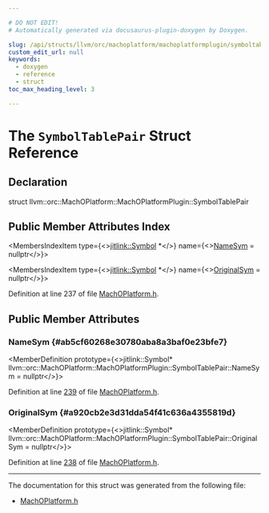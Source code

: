 ```yaml
---

# DO NOT EDIT!
# Automatically generated via docusaurus-plugin-doxygen by Doxygen.

slug: /api/structs/llvm/orc/machoplatform/machoplatformplugin/symboltablepair
custom_edit_url: null
keywords:
  - doxygen
  - reference
  - struct
toc_max_heading_level: 3

---
```





# The `SymbolTablePair` Struct Reference

<DoxygenPage pluginConfig={pluginConfig}>



## Declaration

<CodeBlock>struct llvm::orc::MachOPlatform::MachOPlatformPlugin::SymbolTablePair</CodeBlock>

## Public Member Attributes Index

<MembersIndex>

<MembersIndexItem
  type={<><a href="/docs/api/classes/llvm/jitlink/symbol">jitlink::Symbol</a> &#42;</>}
  name={<><a href="#ab5cf60268e30780aba8a3baf0e23bfe7">NameSym</a> = nullptr</>}>
</MembersIndexItem>

<MembersIndexItem
  type={<><a href="/docs/api/classes/llvm/jitlink/symbol">jitlink::Symbol</a> &#42;</>}
  name={<><a href="#a920cb2e3d31dda54f41c636a4355819d">OriginalSym</a> = nullptr</>}>
</MembersIndexItem>

</MembersIndex>


Definition at line 237 of file <a href="/docs/api/files/include/include/llvm/include/llvm/executionengine/include/llvm/executionengine/orc/machoplatform-h">MachOPlatform.h</a>.

<SectionDefinition>

## Public Member Attributes

### NameSym {#ab5cf60268e30780aba8a3baf0e23bfe7}

<MemberDefinition
  prototype={<>jitlink::Symbol&#42; llvm::orc::MachOPlatform::MachOPlatformPlugin::SymbolTablePair::NameSym = nullptr</>}>

Definition at line <a href="/docs/api/files/include/include/llvm/include/llvm/executionengine/include/llvm/executionengine/orc/machoplatform-h/#l00239">239</a> of file <a href="/docs/api/files/include/include/llvm/include/llvm/executionengine/include/llvm/executionengine/orc/machoplatform-h">MachOPlatform.h</a>.
</MemberDefinition>

### OriginalSym {#a920cb2e3d31dda54f41c636a4355819d}

<MemberDefinition
  prototype={<>jitlink::Symbol&#42; llvm::orc::MachOPlatform::MachOPlatformPlugin::SymbolTablePair::OriginalSym = nullptr</>}>

Definition at line <a href="/docs/api/files/include/include/llvm/include/llvm/executionengine/include/llvm/executionengine/orc/machoplatform-h/#l00238">238</a> of file <a href="/docs/api/files/include/include/llvm/include/llvm/executionengine/include/llvm/executionengine/orc/machoplatform-h">MachOPlatform.h</a>.
</MemberDefinition>

</SectionDefinition>

<hr/>

The documentation for this struct was generated from the following file:

<ul>
<li><a href="/docs/api/files/include/include/llvm/include/llvm/executionengine/include/llvm/executionengine/orc/machoplatform-h">MachOPlatform.h</a></li>
</ul>

</DoxygenPage>

